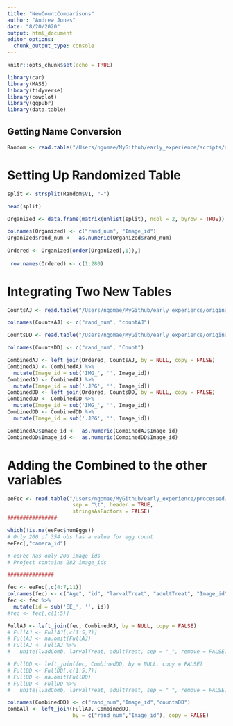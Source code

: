 ```yaml
---
title: "NewCountComparisons"
author: "Andrew Jones"
date: "8/20/2020"
output: html_document
editor_options: 
  chunk_output_type: console
---
```


```r
knitr::opts_chunk$set(echo = TRUE)
```


```r
library(car)
library(MASS)
library(tidyverse)
library(cowplot)
library(ggpubr)
library(data.table)
```

## Getting Name Conversion

```r
Random <- read.table("/Users/ngomae/MyGithub/early_experience/scripts/name_conversion.txt", header = FALSE,stringsAsFactors = FALSE)
```

# Setting Up Randomized Table 

```r
split <- strsplit(Random$V1, "-")

head(split)

Organized <- data.frame(matrix(unlist(split), ncol = 2, byrow = TRUE))

colnames(Organized) <- c("rand_num", "Image_id")
Organized$rand_num <-  as.numeric(Organized$rand_num)
 
Ordered <- Organized[order(Organized[,1]),]
 
 row.names(Ordered) <- c(1:280)
```


# Integrating Two New Tables

```r
CountsAJ <- read.table("/Users/ngomae/MyGithub/early_experience/original/ee_temp_Values_Sheet_AJ.txt", header = FALSE,stringsAsFactors = FALSE)

colnames(CountsAJ) <- c("rand_num", "countAJ")

CountsDD <- read.table("/Users/ngomae/MyGithub/early_experience/original/EE_counts_DD.txt", header = FALSE,stringsAsFactors = FALSE)

colnames(CountsDD) <- c("rand_num", "Count")

CombinedAJ <- left_join(Ordered, CountsAJ, by = NULL, copy = FALSE)
CombinedAJ <- CombinedAJ %>% 
  mutate(Image_id = sub('IMG_', '', Image_id))
CombinedAJ <- CombinedAJ %>% 
  mutate(Image_id = sub('.JPG', '', Image_id))
CombinedDD <- left_join(Ordered, CountsDD, by = NULL, copy = FALSE)
CombinedDD <- CombinedDD %>% 
  mutate(Image_id = sub('IMG_', '', Image_id))
CombinedDD <- CombinedDD %>% 
  mutate(Image_id = sub('.JPG', '', Image_id))

CombinedAJ$Image_id <-  as.numeric(CombinedAJ$Image_id)
CombinedDD$Image_id <-  as.numeric(CombinedDD$Image_id)
```

# Adding the Combined to the other variables

```r
eeFec <- read.table("/Users/ngomae/MyGithub/early_experience/processed/Early_Experience_LiFec.txt",
                     sep = "\t", header = TRUE,
                     stringsAsFactors = FALSE) 
################

which(!is.na(eeFec$numEggs))
# Only 200 of 354 obs has a value for egg count
eeFec[,"camera_id"]

# eeFec has only 200 image_ids
# Project contains 282 image_ids

###############

fec <- eeFec[,c(4:7,11)]
colnames(fec) <- c("Age", "id", "larvalTreat", "adultTreat", "Image_id")
fec <- fec %>% 
  mutate(id = sub('EE_', '', id))
#fec <- fec[,c(1:5)]

FullAJ <- left_join(fec, CombinedAJ, by = NULL, copy = FALSE)
# FullAJ <- FullAJ[,c(1:5,7)]
# FullAJ <- na.omit(FullAJ)
# FullAJ <- FullAJ %>%
#   unite(lvadComb, larvalTreat, adultTreat, sep = "_", remove = FALSE)

# FullDD <- left_join(fec, CombinedDD, by = NULL, copy = FALSE)
# FullDD <- FullDD[,c(1:5,7)]
# FullDD <- na.omit(FullDD)
# FullDD <- FullDD %>%
#   unite(lvadComb, larvalTreat, adultTreat, sep = "_", remove = FALSE)

colnames(CombinedDD) <- c("rand_num","Image_id","countsDD")
combAll <- left_join(FullAJ, CombinedDD, 
                     by = c("rand_num","Image_id"), copy = FALSE)
```


